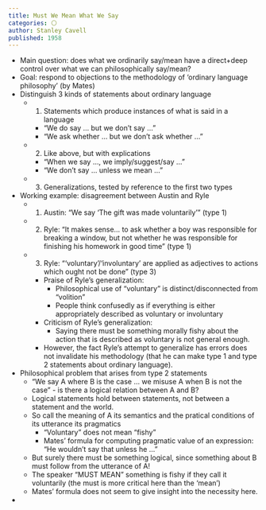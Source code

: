 ```yaml
---
title: Must We Mean What We Say 
categories: ⚪
author: Stanley Cavell
published: 1958
---
```



- Main question: does what we ordinarily say/mean have a direct+deep control 
  over what we can philosophically say/mean?
- Goal: respond to objections to the methodology of 'ordinary language 
  philosophy' (by Mates)
- Distinguish 3 kinds of statements about ordinary language
  - 1. Statements which produce instances of what is said in a language
    - "We do say ... but we don't say ..."
    - "We ask whether ... but we don't ask whether ..."
  - 2. Like above, but with explications
    - "When we say ..., we imply/suggest/say ..."
    - "We don't say ... unless we mean ..."
  - 3. Generalizations, tested by reference to the first two types
- Working example: disagreement between Austin and Ryle
  - 1. Austin: "We say 'The gift was made voluntarily' " (type 1)
  - 2. Ryle: "It makes sense... to ask whether a boy was responsible for 
    breaking a window, but not whether he was responsible for finishing his 
    homework in  good time" (type 1)
  - 3. Ryle: "'voluntary'/'involuntary' are applied as adjectives to actions 
    which ought not be done" (type 3)
    - Praise of Ryle's generalization:
      - Philosophical use of "voluntary" is distinct/disconnected from "volition"
      - People think confusedly as if everything is either appropriately 
        described as voluntary or involuntary
    - Criticism of Ryle's generalization:
      - Saying there must be something morally fishy about the action that is 
        described as voluntary is not general enough.
    - However, the fact Ryle's attempt to generalize has errors does not 
      invalidate his methodology (that he can make type 1 and type 2 statements 
      about ordinary language).
- Philosophical problem that arises from type 2 statements
  - "We say A where B is the case ... we misuse A when B is not the case" - is 
    there a logical relation between A and B?
  - Logical statements hold between statements, not between a statement and the 
    world.
  - So call the meaning of A its semantics and the pratical conditions of its 
    utterance its pragmatics
    - "Voluntary" does not mean "fishy"
    - Mates' formula for computing pragmatic value of an expression: "He 
      wouldn't say that unless he ..."
  - But surely there must be something logical, since something about B must 
    follow from the utterance of A!
  - The speaker "MUST MEAN" something is fishy if they call it voluntarily (the 
    must is more critical here than the 'mean')
  - Mates' formula does not seem to give insight into the necessity here.
-
